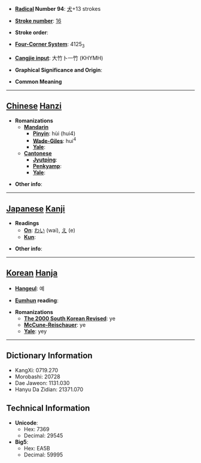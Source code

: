 * '''[[Wiktionary:Chinese radical index| Radical]] Number 94''': [[Wiktionary:Chinese radical index 犬|犬]]+13 strokes

* '''[[Wiktionary:Chinese total strokes index|Stroke number]]''': [[Wiktionary:Chinese total strokes index 16|16]]

* '''Stroke order''': 

* '''[[Wiktionary:Chinese four corner index|Four-Corner System]]''': 4125<sub>3</sub>

* '''[[Wiktionary:Chinese Cangjie index|Cangjie input]]''': 大竹卜一竹 (KHYMH)

* '''Graphical Significance and Origin''': 

* '''Common Meaning'''

----

== [[Chinese]] [[Hanzi]] ==

* '''Romanizations'''
** '''[[Mandarin]]'''
*** '''[[Pinyin]]''': hùi (hui4)
*** '''[[Wade-Giles]]''': hui<sup>4</sup>
*** '''[[Yale]]''': 
** '''[[Cantonese]]'''
*** '''[[Jyutping]]''':
*** '''[[Penkyamp]]''': 
*** '''[[Yale]]''': 

* '''Other info''': 

----

== [[Japanese]] [[Kanji]] ==

* '''Readings'''
** '''[[On]]''': [[わい]] (wai), [[え]] (e)
** '''[[Kun]]''': 

* '''Other info''':  

----

== [[Korean]] [[Hanja]] ==

* '''[[Hangeul]]''': 예

* '''[[Eumhun]] reading''': 

* '''Romanizations'''
** '''[[The 2000 South Korean Revised Romanization|The 2000 South Korean Revised]]''': ye
** '''[[McCune-Reischauer]]''': ye
** '''[[Yale]]''': yey

----

== Dictionary Information ==

* KangXi: 0719.270
* Morobashi: 20728
* Dae Jaweon: 1131.030
* Hanyu Da Zidian: 21371.070

== Technical Information ==

* '''Unicode''':
** Hex: 7369
** Decimal: 29545
* '''Big5''':
** Hex: EA5B
** Decimal: 59995